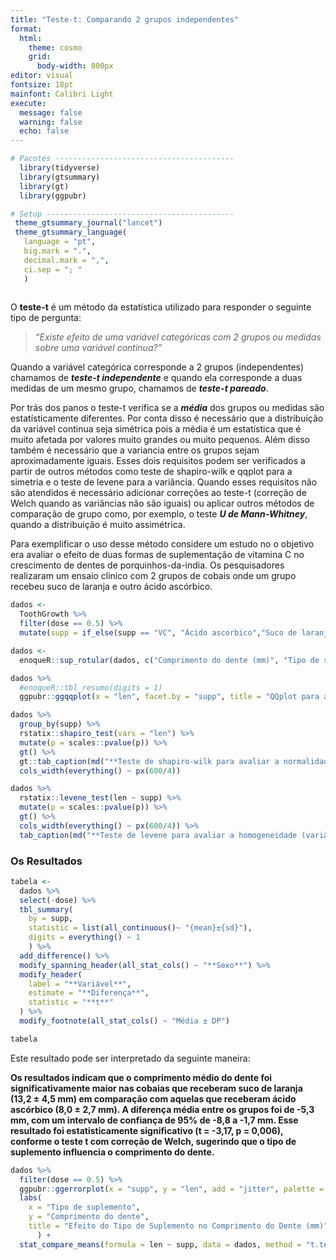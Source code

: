 ```yaml
---
title: "Teste-t: Comparando 2 grupos independentes"
format: 
  html:
    theme: cosmo
    grid:
      body-width: 800px
editor: visual
fontsize: 18pt
mainfont: Calibri Light
execute:
  message: false
  warning: false
  echo: false
---
```


```r
# Pacotes ----------------------------------------
  library(tidyverse)
  library(gtsummary)
  library(gt)
  library(ggpubr)

# Setup ------------------------------------------
 theme_gtsummary_journal("lancet")
 theme_gtsummary_language(
   language = "pt", 
   big.mark = ".", 
   decimal.mark = ",", 
   ci.sep = "; "
   )
 
```

O **teste-t** é um método da estatística utilizado para responder o seguinte tipo de pergunta:

> *"Existe efeito de uma variável categóricas com 2 grupos ou medidas sobre uma variável continua?"*

Quando a variável categórica corresponde a 2 grupos (independentes) chamamos de ***teste-t independente*** e quando ela corresponde a duas medidas de um mesmo grupo, chamamos de ***teste-t pareado***.

Por trás dos panos o teste-t verifica se a ***média*** dos grupos ou medidas são estatísticamente diferentes. Por conta disso é necessário que a distribuição da variável continua seja simétrica pois a média é um estatística que é muito afetada por valores muito grandes ou muito pequenos. Além disso também é necessário que a variancia entre os grupos sejam aproximadamente iguais. Esses dois requisitos podem ser verificados a partir de outros métodos como teste de shapiro-wilk e qqplot para a simetria e o teste de levene para a variância. Quando esses requisitos não são atendidos é necessário adicionar correções ao teste-t (correção de Welch quando as variâncias não são iguais) ou aplicar outros métodos de comparação de grupo como, por exemplo, o teste ***U de Mann-Whitney***, quando a distribuição é muito assimétrica.

Para exemplificar o uso desse método considere um estudo no o objetivo era avaliar o efeito de duas formas de suplementação de vitamina C no crescimento de dentes de porquinhos-da-india. Os pesquisadores realizaram um ensaio clinico com 2 grupos de cobais onde um grupo recebeu suco de laranja e outro ácido ascórbico.

```r
dados <- 
  ToothGrowth %>%
  filter(dose == 0.5) %>% 
  mutate(supp = if_else(supp == "VC", "Ácido ascorbico","Suco de laranja"))

dados <- 
  enoqueR::sup_rotular(dados, c("Comprimento do dente (mm)", "Tipo de suplementação", "Dose"))
```

```r
dados %>%
  #enoqueR::tbl_resumo(digits = 1)
  ggpubr::ggqqplot(x = "len", facet.by = "supp", title = "QQplot para avaliar a simetria das observações", xlab = "Quantis Teóricos", ylab = "Amostra")
```

```r
dados %>% 
  group_by(supp) %>% 
  rstatix::shapiro_test(vars = "len") %>% 
  mutate(p = scales::pvalue(p)) %>%
  gt() %>% 
  gt::tab_caption(md("**Teste de shapiro-wilk para avaliar a normalidade (simetria) das observações**")) %>% 
  cols_width(everything() ~ px(600/4))

dados %>% 
  rstatix::levene_test(len ~ supp) %>% 
  mutate(p = scales::pvalue(p)) %>%
  gt() %>% 
  cols_width(everything() ~ px(600/4)) %>% 
  tab_caption(md("**Teste de levene para avaliar a homogeneidade (variância apróximadas) das observações**"))

```

### Os Resultados

```r
tabela <- 
  dados %>% 
  select(-dose) %>% 
  tbl_summary(
    by = supp, 
    statistic = list(all_continuous()~ "{mean}±{sd}"),
    digits = everything() ~ 1
    ) %>% 
  add_difference() %>%
  modify_spanning_header(all_stat_cols() ~ "**Sexo**") %>%
  modify_header(
    label = "**Variável**", 
    estimate = "**Diferença**",
    statistic = "**t**"
  ) %>% 
  modify_footnote(all_stat_cols() ~ "Média ± DP")

tabela
```

Este resultado pode ser interpretado da seguinte maneira:

**Os resultados indicam que o comprimento médio do dente foi significativamente maior nas cobaias que receberam suco de laranja (13,2 ± 4,5 mm) em comparação com aquelas que receberam ácido ascórbico (8,0 ± 2,7 mm). A diferença média entre os grupos foi de -5,3 mm, com um intervalo de confiança de 95% de -8,8 a -1,7 mm. Esse resultado foi estatisticamente significativo (t = -3,17, p = 0,006), conforme o teste t com correção de Welch, sugerindo que o tipo de suplemento influencia o comprimento do dente.**

```r
dados %>% 
  filter(dose == 0.5) %>% 
  ggpubr::ggerrorplot(x = "supp", y = "len", add = "jitter", palette = get_palette(c("darkblue","orange"), 2), color = "supp", legend = "none") + 
  labs(
    x = "Tipo de suplemento",
    y = "Comprimento do dente",
    title = "Efeito do Tipo de Suplemento no Comprimento do Dente (mm)"
      ) + 
  stat_compare_means(formula = len ~ supp, data = dados, method = "t.test")

```
